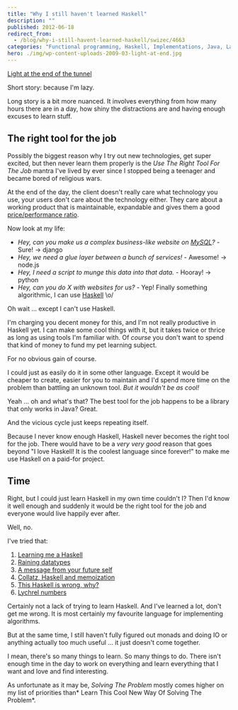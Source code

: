 ```yaml
---
title: "Why I still haven't learned Haskell"
description: ""
published: 2012-06-18
redirect_from:
  - /blog/why-i-still-havent-learned-haskell/swizec/4663
categories: "Functional programming, Haskell, Implementations, Java, Languages, Programming, Tools, Uncategorized"
hero: ./img/wp-content-uploads-2009-03-light-at-end.jpg
---
```


[Light at the end of the tunnel](./img/wp-content-uploads-2009-03-light-at-end.jpg)

Short story: because I'm lazy.

Long story is a bit more nuanced. It involves everything from how many hours there are in a day, how shiny the distractions are and having enough excuses to learn stuff.

## The right tool for the job

Possibly the biggest reason why I try out new technologies, get super excited, but then never learn them properly is the _Use The Right Tool For The Job_ mantra I've lived by ever since I stopped being a teenager and became bored of religious wars.

At the end of the day, the client doesn't really care what technology you use, your users don't care about the technology either. They care about a working product that is maintainable, expandable and gives them a good [price/performance ratio](http://en.wikipedia.org/wiki/Price/performance_ratio).

Now look at my life:

- _Hey, can you make us a complex business-like website on [MySQL](http://en.wikipedia.org/wiki/MySQL)?_ - Sure! -> django
- _Hey, we need a glue layer between a bunch of services!_ - Awesome! -> node.js
- _Hey, I need a script to munge this data into that data._ - Hooray! -> python
- _Hey, can you do X with websites for us?_ - Yep! Finally something algorithmic, I can use [Haskell](http://en.wikipedia.org/wiki/Haskell_%28programming_language%29) \\o/

Oh wait ... except I can't use Haskell.

I'm charging you decent money for this, and I'm not really productive in Haskell yet. I can make some cool things with it, but it takes twice or thrice as long as using tools I'm familiar with. Of _course_ you don't want to spend that kind of money to fund my pet learning subject.

For no obvious gain of course.

I could just as easily do it in some other language. Except it would be cheaper to create, easier for you to maintain and I'd spend more time on the problem than battling an unknown tool. _But it wouldn't be as cool!_

Yeah ... oh and what's that? The best tool for the job happens to be a library that only works in Java? Great.

And the vicious cycle just keeps repeating itself.

Because I never know enough Haskell, Haskell never becomes the right tool for the job. There would have to be a _very very good_ reason that goes beyond "I love Haskell! It is the coolest language since forever!" to make me use Haskell on a paid-for project.

## Time

Right, but I could just learn Haskell in my own time couldn't I? Then I'd know it well enough and suddenly it would be the right tool for the job and everyone would live happily ever after.

Well, no.

I've tried that:

1.  [Learning me a Haskell](https://swizec.com/blog/learning-me-a-haskell/)
2.  [Raining datatypes](https://swizec.com/blog/sabbatical-week-day-3-raining-datatypes/)
3.  [A message from your future self](https://swizec.com/blog/a-message-from-your-future-self-2/)
4.  [Collatz, Haskell and memoization](https://swizec.com/blog/collatz-haskell-and-memoization/)
5.  [This Haskell is wrong, why?](https://swizec.com/blog/this-haskell-is-wrong-why/)
6.  [Lychrel numbers](https://swizec.com/blog/lychrel-numbers/)

Certainly not a lack of trying to learn Haskell. And I've learned a lot, don't get me wrong. It is most certainly my favourite language for implementing algorithms.

But at the same time, I still haven't fully figured out monads and doing IO or anything actually too much useful ... it just doesn't come together.

I mean, there's so many things to learn. So many things to do. There isn't enough time in the day to work on everything and learn everything that I want and love and find interesting.

As unfortunate as it may be, _Solving The Problem_ mostly comes higher on my list of priorities than* Learn This Cool New Way Of Solving The Problem*.